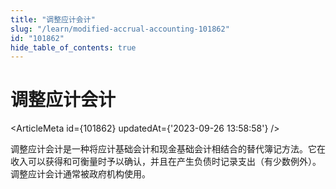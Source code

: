 ```yaml
---
title: "调整应计会计"
slug: "/learn/modified-accrual-accounting-101862"
id: "101862"
hide_table_of_contents: true
---
```



# 调整应计会计

<ArticleMeta id={101862} updatedAt={'2023-09-26 13:58:58'} />
<div className='border-solid border-b border-t-0 my-4 border-[var(--ifm-color-gray-300)]' />

调整应计会计是一种将应计基础会计和现金基础会计相结合的替代簿记方法。它在收入可以获得和可衡量时予以确认，并且在产生负债时记录支出（有少数例外）。调整应计会计通常被政府机构使用。
